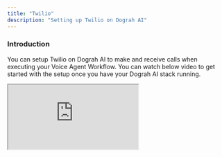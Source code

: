 ```yaml
---
title: "Twilio"
description: "Setting up Twilio on Dograh AI"
---
```


### Introduction
You can setup Twilio on Dograh AI to make and receive calls when executing your Voice Agent Workflow. You can watch below video to get started with the setup once you have your Dograh AI stack running.

<iframe
  className="w-full aspect-video rounded-xl"
  src="https://www.tella.tv/video/cmgbvzkrt00jk0clacu16blm3/embed?b=1&title=1&a=1&loop=0&t=0&muted=0&wt=1"
  title="Dogrh Twilio Setup"
  allow="accelerometer; autoplay; clipboard-write; encrypted-media; gyroscope; picture-in-picture"
  allowFullScreen
></iframe>